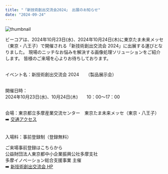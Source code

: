 ---
title: "「新技術創出交流会2024」 出展のお知らせ"
date: "2024-09-24"
---
![thumbnail](../images/News/2024/shingijutu2024.png)<br />

ビーコアは、2024年10月23日(水)、2024年10月24日(木)に東京たま未来メッセ（東京・八王子）で開催される「新技術創出交流会 2024」に出展する運びとなりました。
現場のニッチなお悩みを解決する画像処理ソリューションをご紹介します。 
皆様のご来場を心よりお待ちしております。<br /><br />

イベント名：新技術創出交流会 2024　　（製品展示会）<br /><br />

開催日時：<br />
2024年10月23日(水)、10月24日(木)　　10：00～17：00<br /><br />

会場：東京都立多摩産業交流センター　東京たま未来メッセ（東京・八王子）
➡️ [交通アクセス](https://www.tamaskc.metro.tokyo.lg.jp/access/)<br /><br />

入場料：事前登録制（登録無料）<br />

ご来場事前登録はこちらから <br />
公益財団法人東京都中小企業振興公社多摩支社<br />
多摩イノベーション総合支援事業 主催<br />
➡️ [新技術創出交流会 HP](https://tama-innovation.jp/event/)<br />
